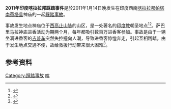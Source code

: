 {{Infobox civilian attack
|title=印度喀拉拉邦踩踏事件
|image= SabarimalaRush2010.JPG
|caption=
|map=
|map_caption=
|location={{IND}}[[喀拉拉邦|喀拉拉邦]][[帕塔南蒂塔县|帕塔南蒂塔县]]{{tsl|en|Sabarimala|萨巴里马拉}}神庙
|coordinates=
|date=2011年1月14日
|time=	
|timezone=
|target=
|motive=
|type=踩踏
|weapons=
|fatalities=至少 104人
|injuries=至少 100人
|victim=
|perp=
|susperp=
|numpart=
|dfen=
}}

'''2011年印度喀拉拉邦踩踏事件'''是於2011年1月14日晚发生在印度西南[[喀拉拉邦|喀拉拉邦]][[帕塔南蒂塔县|帕塔南蒂塔县]]{{tsl|en|Sabarimala|萨巴里马拉}}神庙的一起[[踩踏事故|踩踏事故]]。

事故发生地点{{tsl|en|Sabarimala|萨巴里马拉}}神庙位于[[西高止山脉|西高止山脉]]的山区，是一处著名的[[印度教|印度教]]朝圣地点<ref>{{cite web|url=http://www.voanews.com/english/news/asia/Stampede-in-India-Kills-At-Least-100-113622984.html|title=Stampede in India Kills At Least 100|date=14 January 2011|work=[[Voice_of_America|Voice of America]]|accessdate=15 January 2011|archive-date=2011-02-01|archive-url=https://web.archive.org/web/20110201062813/http://www.voanews.com/english/news/asia/Stampede-in-India-Kills-At-Least-100-113622984.html|dead-url=no}}</ref><ref name="dt20110114">{{cite web|url=http://www.telegraph.co.uk/news/worldnews/asia/india/8261037/Indian-temple-stampede-kills-over-100.html|title=Indian temple stampede kills 'over 100'|last=Henderson|first=Barney|date=14 January 2011|work=[[The_Daily_Telegraph|The Daily Telegraph]]|accessdate=14 January 2011|archive-date=2020-10-25|archive-url=https://web.archive.org/web/20201025111846/https://www.telegraph.co.uk/news/worldnews/asia/india/8261037/Indian-temple-stampede-kills-over-100.html|dead-url=no}}</ref>。萨巴里马拉神庙进香活动为期两个月，每年都吸引数百万进香客参加。事故是由于一辆坐满进香客的[[吉普车|吉普车]]突然失控撞向人潮，导致进香客惊惶奔走，引起互相践踏。由于发生地点交通不便，故给救援行动带来很大困难<ref>{{cite web | language = zh-tw | publisher = 中時電子報 | title = 印度香客失序 互相践踏104死 | url = http://life.chinatimes.com/2009Cti/Channel/Life/life-article/0,5047,50405375+112011011600189,00.html | date = 2011-01-16 | accessdate = 2012-03-27 }}{{dead link|date=2018年2月 |bot=InternetArchiveBot |fix-attempted=yes }}</ref>。

==参考资料==
{{reflist}}

{{踩踏事故}}

[[Category:踩踏事故|Category:踩踏事故]]
[[Category:2011年印度|喀]]